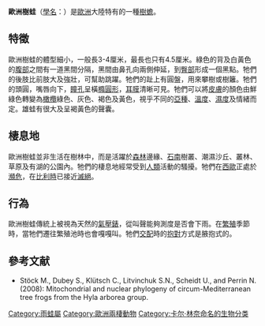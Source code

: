{{Speciesbox
| image = Hyla arborea, juv 2.jpg
| image_width = 250px
| status = LC
| status_system = iucn3.1
| status_ref = <ref name=IUCN>{{IUCN2009|assessors=Ugur Kaya, Aram Agasyan, Aziz Avisi, Boris Tuniyev, Jelka Crnobrnja Isailovic, Petros Lymberakis, Claes Andrén, Dan Cogalniceanu, John Wilkinson, Natalia Ananjeva, Nazan Üzüm, Nikolai Orlov, Richard Podloucky, Sako Tuniyev, Uğur Kaya|year=2008|title=Hyla arborea|id=10351|downloaded=2009-08-24}}</ref>
| taxon= Hyla arborea
| authority = ([[Linnaeus|Linnaeus]], 1758)
}}
'''歐洲樹蛙'''（[[學名|學名]]：''{{lang|la|Hyla arborea}}''）是[[歐洲|歐洲]]大陸特有的一種[[樹蟾|樹蟾]]。

== 特徵 ==
歐洲樹蛙的體型細小，一般長3-4厘米，最長也只有4.5厘米。綠色的背及白黃色的[[腹部|腹部]]之間有一道黑間分隔，黑間由鼻孔向兩側伸延，到[[臀部|臀部]]形成一個黑點。牠們的後肢比前肢大及強壯，可幫助跳躍。牠們的趾上有圓盤，用來攀樹或樹籬。牠們的頭圓，嘴唇向下，[[瞳孔|瞳孔]]呈橫[[橢圓形|橢圓形]]，[[耳膜|耳膜]]清晰可見。牠們可以將[[皮膚|皮膚]]的顏色由鮮綠色轉變為[[橄欖|橄欖]]綠色、灰色、褐色及黃色，視乎不同的[[亞種|亞種]]、[[溫度|溫度]]、[[濕度|濕度]]及情緒而定。雄蛙有很大及呈褐黃色的聲囊。

== 棲息地 ==
歐洲樹蛙並非生活在樹林中，而是活躍於[[森林|森林]]邊緣、[[石南|石南]]樹叢、潮濕沙丘、叢林、草原及有湖的公園內。牠們的棲息地經常受到[[人類|人類]]活動的騷擾。牠們在[[西歐|西歐]]正處於[[瀕危|瀕危]]，在[[比利時|比利時]]已接近[[滅絕|滅絕]]。

== 行為 ==
歐洲樹蛙傳統上被視為天然的[[氣壓錶|氣壓錶]]，從叫聲能夠測度是否會下雨。在[[繁殖|繁殖]]季節時，當牠們遷往繁殖池時也會嘎嘎叫。牠們[[交配|交配]]時的[[抱對|抱對]]方式是腋抱式的。

== 參考文献 ==
{{commons category|Hyla arborea}}
{{wikispecies|Hyla arborea}}
{{reflist}}
* Stöck M., Dubey S., Klütsch C., Litvinchuk S.N., Scheidt U., and Perrin N. (2008): Mitochondrial and nuclear phylogeny of circum-Mediterranean tree frogs from the Hyla arborea group.

{{Authority control}}
{{Taxonbar|from=Q2142057}}

[[Category:雨蛙屬|Category:雨蛙屬]]
[[Category:歐洲兩棲動物|Category:歐洲兩棲動物]]
[[Category:卡尔·林奈命名的生物分类|Category:卡尔·林奈命名的生物分类]]
